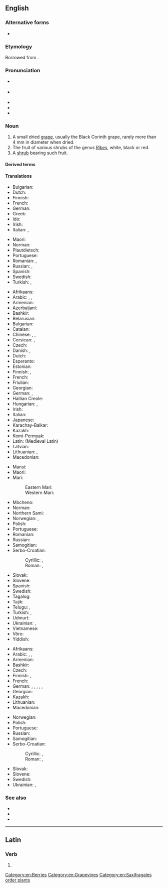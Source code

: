 ==English==

===Alternative forms===
* {{alter|en|coran|curran||obsolete}}

===Etymology===
Borrowed from {{bor|en|fr|raisin de Corinthe|lit=grapes of Corinth, the city in Greece}}.

===Pronunciation===
* {{a|RP}} {{IPA|en|/ˈkʌɹənt/}}
* {{a|GA}} {{IPA|en|/ˈkʌɹənt/|/ˈkɝənt/}}
* {{audio|en|en-uk-currant.ogg|Audio (UK)}}
* {{rhymes|en|ʌɹənt|ɜ(ɹ)ənt|s=2}}
* {{homophone|en|current}}

===Noun===
{{en-noun}}

# A small dried [[grape]], usually the Black Corinth grape, rarely more than 4&nbsp;mm in diameter when dried.
# The fruit of various shrubs of the genus ''[[Ribes]]'', white, black or red.
# A [[shrub]] bearing such fruit.

====Derived terms====
{{der3|en|blackcurrant|currant bun|golden currant|red currant|snow currant|sticky currant|wax currant|white currant}}

====Translations====
{{trans-top|small dried grape}}
* Bulgarian: {{t|bg|стафида|f}}
* Dutch: {{t+|nl|krent|f}}
* Finnish: {{t+|fi|korintti}}
* French: {{t+|fr|raisin de Corinthe|m}}
* German: {{t+|de|Korinthe|f}}
* Greek: {{t|el|κορινθιακή σταφίδα|f}}
* Ido: {{t+|io|korinto}}
* Irish: {{t|ga|cuirín|m}}
* Italian: {{t|it|uva di Corinto|f}}, {{t|it|uva sultanina|f}}
{{trans-mid}}
* Maori: {{t|mi|karani}}
* Norman: {{t|nrf|corînthe|f}}
* Plautdietsch: {{t|pdt|Krint|f}}
* Portuguese: {{t+|pt|passa|f}}
* Romanian: {{t|ro|stafide de Corint|f-p}}, {{t|ro|stafidă neagră|f}}
* Russian: {{t+|ru|кори́нка|f}}, {{t+|ru|сабза́|f}}
* Spanish: {{t|es|pasa de Corinto|f}}
* Swedish: {{t+|sv|korint|c}}
* Turkish: {{t+|tr|kuş üzümü}}, {{t|tr|frenk üzümü}}
{{trans-bottom}}

{{trans-top|fruit of the genus ''Ribes''}}
* Afrikaans: {{t+|af|aalbessie}}
* Arabic: {{t|ar|رِيبَاس|m}}, {{t|ar|كِشْمِش|m}}, {{t|ar|عِنَب الذِئْب|m}}
* Armenian: {{t+|hy|հաղարջ}}
* Azerbaijani: {{t|az|qarağat}}
* Bashkir: {{t|ba|ҡарағат}}
* Belarusian: {{t|be|парэчка|f}}
* Bulgarian: {{t|bg|френско грозде|n}}
* Catalan: {{t|ca|grosella|f}}
* Chinese: {{t+|cmn|紅醋栗}}, {{t+|cmn|红醋栗|tr=hóngcùlì}}, {{t+|cmn|茶藨子|tr=chábiāozi}}
* Corsican: {{t|co|gruseglia|f}}, {{t|co|groseglia|f}}
* Czech: {{t+|cs|rybíz|m}}
* Danish: {{t+|da|solbær}}, {{t|da|ribs|n}}
* Dutch: {{t+|nl|aalbes|f}}
* Esperanto: {{t+|eo|ribo}}
* Estonian: {{t+|et|sõstar}}
* Finnish: {{t+|fi|herukka}}, {{t+|fi|viinimarja}}
* French: {{t+|fr|groseille|f}}
* Friulian: {{t|fur|ribis|m}}
* Georgian: {{t|ka|მოცხარი}}
* German: {{t+|de|Johannisbeere|f}}, {{t+|de|Ribisel|f}}
* Haitian Creole: {{t|ht|cotoneast}}
* Hungarian: {{t+|hu|ribizli}}, {{t+|hu|ribiszke}}
* Irish: {{t|ga|cuirín|m}}
* Italian: {{t+|it|ribes}}
* Japanese: {{t|ja|スグリ}}
* Karachay-Balkar: {{t|krc|дугъум|tr=duğum}}
* Kazakh: {{t|kk|қарақат}}
* Komi-Permyak: {{t|koi|сэтöр}}
* Latin: {{t|la|ribes|m}} (Medieval Latin)
* Latvian: {{t+|lv|upene|f}}
* Lithuanian: {{t|lt|serbentai|m-p}}, {{t|lt|serbentas|m}}
* Macedonian: {{t|mk|рибизла|f}}
{{trans-mid}}
* Mansi: {{t|mns|сосыг}}
* Maori: {{t|mi|karani}}
* Mari:
*: Eastern Mari: {{t|chm|шоптыр}}
*: Western Mari: {{t|mrj|шаптыр}}
* Mòcheno: {{t|mhn|ribes|m}}
* Norman: {{t|nrf|gradile|f}}
* Northern Sami: {{t|se|viidnemuorji}}
* Norwegian: {{t+|no|rips|m}}, {{t|no|ripsbær|n}}
* Polish: {{t+|pl|porzeczka|f}}
* Portuguese: {{t+|pt|groselha|f}}
* Romanian: {{t+|ro|coacăză|f}}
* Russian: {{t+|ru|сморо́дина|f}}
* Samogitian: {{t|sgs|ašoklis|m}}
* Serbo-Croatian:
*: Cyrillic: {{t|sh|ри̏бӣз|m}}, {{t|sh|ри̏бӣзла|f}}
*: Roman: {{t+|sh|rȉbīz|m}}, {{t+|sh|rȉbīzla|f}}
* Slovak: {{t|sk|ríbezľa|f}}
* Slovene: {{t+|sl|rībez|m}}
* Spanish: {{t+|es|grosella}}
* Swedish: {{t+|sv|vinbär|n}}
* Tagalog: {{t|tl|groselya}}
* Tajik: {{t+|tg|бектошӣ}}
* Telugu: {{t+|te|ఎండుద్రాక్ష}}, {{t-check|te|ಕರ್ರಂಟ್}}
* Turkish: {{t+|tr|kuş üzümü}}, {{t|tr|frenk üzümü}}
* Udmurt: {{t|udm|сутэр}}
* Ukrainian: {{t|uk|порі́чка|f}}, {{t|uk|сморо́дина|f}}
* Vietnamese: {{t|vi|cây phúc bồn tử}}
* Võro: {{t|vro|hõrak}}
* Yiddish: {{t|yi|ווײַמפּערל|n}}
{{trans-bottom}}

{{trans-top|bush}}
* Afrikaans: {{t|af|aalbessiebos}}
* Arabic: {{t|ar|رِيبَاس|m}}, {{t|ar|كِشْمِش|m}}, {{t|ar|عِنَب الذِئْب|m}}
* Armenian: {{t+|hy|հաղարջենի}}
* Bashkir: {{t|ba|ҡарағат}}
* Czech: {{t+|cs|rybíz|m}}
* Finnish: {{t+|fi|viinimarja}}, {{t+|fi|viinimarjapensas}}
* French: {{t+|fr|groseillier|m}}
* German: {{t+|de|Johannisbeere|f}}, {{t|de|Johannisbeerstrauch|m}}, {{t|de|Johannisbeerstaude|m}}, {{t+|de|Ribisel|f}}, {{t|de|Ribiselstrauch|m}}, {{t|de|Ribiselstaude|m}}
* Georgian: {{t|ka|მოცხარი}}
* Kazakh: {{t|kk|қарақат}}
* Lithuanian: {{t|lt|serbentas|m}}
* Macedonian: {{t|mk|рибизла|f}}
{{trans-mid}}
* Norwegian: {{t|no|ripsbærbusk|c}}
* Polish: {{t+|pl|porzeczka|f}}
* Portuguese: {{t+|pt|groselheira|f}}
* Russian: {{t+|ru|сморо́дина|f}}
* Samogitian: {{t|sgs|ašoklis|m}}
* Serbo-Croatian:
*: Cyrillic: {{t|sh|ри̏бӣз|m}}, {{t|sh|ри̏бӣзла|f}}
*: Roman: {{t+|sh|rȉbīz|m}}, {{t+|sh|rȉbīzla|f}}
* Slovak: {{t|sk|ríbezľa|f}}
* Slovene: {{t+|sl|rībez|m}}
* Swedish: {{t|sv|vinbärsbuske|c}}
* Ukrainian: {{t|uk|порі́чка|f}}, {{t|uk|сморо́дина|f}}
{{trans-bottom}}

===See also===
* {{l|en|date}}
* {{l|en|raisin}}
* {{l|en|sultana}}

[[Category:en:Berries]]
[[Category:en:Grapevines]]
[[Category:en:Saxifragales order plants]]

----

==Latin==

===Verb===
{{la-verb-form|currant}}

# {{inflection of|la|currō||3|p|pres|actv|subj}}